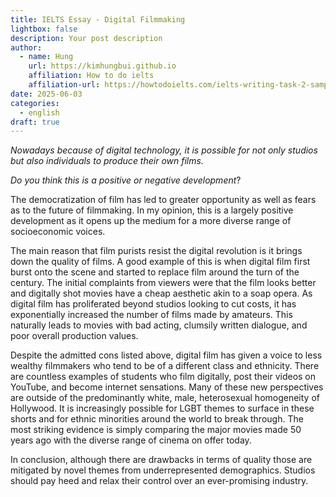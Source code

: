 ```yaml
---
title: IELTS Essay - Digital Filmmaking
lightbox: false
description: Your post description
author:
  - name: Hung
    url: https://kimhungbui.github.io
    affiliation: How to do ielts
    affiliation-url: https://howtodoielts.com/ielts-writing-task-2-sample-answer-digital-filmmaking-real-ielts-test/
date: 2025-06-03
categories:
  - english
draft: true
---
```

_Nowadays because of digital technology, it is possible for not only studios but also individuals to produce their own films._

_Do you think this is a positive or negative development_?

The democratization of film has led to greater opportunity as well as fears as to the future of filmmaking. In my opinion, this is a largely positive development as it opens up the medium for a more diverse range of socioeconomic voices.

The main reason that film purists resist the digital revolution is it brings down the quality of films. A good example of this is when digital film first burst onto the scene and started to replace film around the turn of the century. The initial complaints from viewers were that the film looks better and digitally shot movies have a cheap aesthetic akin to a soap opera. As digital film has proliferated beyond studios looking to cut costs, it has exponentially increased the number of films made by amateurs. This naturally leads to movies with bad acting, clumsily written dialogue, and poor overall production values.

Despite the admitted cons listed above, digital film has given a voice to less wealthy filmmakers who tend to be of a different class and ethnicity. There are countless examples of students who film digitally, post their videos on YouTube, and become internet sensations. Many of these new perspectives are outside of the predominantly white, male, heterosexual homogeneity of Hollywood. It is increasingly possible for LGBT themes to surface in these shorts and for ethnic minorities around the world to break through. The most striking evidence is simply comparing the major movies made 50 years ago with the diverse range of cinema on offer today.

In conclusion, although there are drawbacks in terms of quality those are mitigated by novel themes from underrepresented demographics. Studios should pay heed and relax their control over an ever-promising industry.

